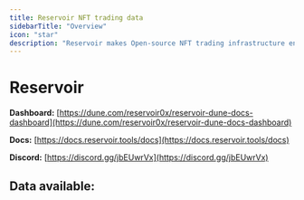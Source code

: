 ```yaml
---
title: Reservoir NFT trading data
sidebarTitle: "Overview"
icon: "star"
description: "Reservoir makes Open-source NFT trading infrastructure enabling the next generation of NFT products."
---
```


# Reservoir

**Dashboard:** [https://dune.com/reservoir0x/reservoir-dune-docs-dashboard](https://dune.com/reservoir0x/reservoir-dune-docs-dashboard)

**Docs:** [https://docs.reservoir.tools/docs](https://docs.reservoir.tools/docs)

**Discord:** [https://discord.gg/jbEUwrVx](https://discord.gg/jbEUwrVx)

## Data available:

<CardGroup>
  <Card title="Ask Events" description="Information about Ask events in a marketplace." href="/data-tables/community/reservoir/ask-events" />
  <Card title="Bid Events" description="Information about Bid events in a marketplace." href="/data-tables/community/reservoir/bid-events" />
  <Card title="Collections" description="Information about NFT collections." href="/data-tables/community/reservoir/collections" />
  <Card title="Token Floor Ask Events" description="Information about Token Floor Ask events in a marketplace." href="/data-tables/community/reservoir/token-floor-ask-events" />
  <Card title="Asks" description="Information about Asks in a marketplace." href="/data-tables/community/reservoir/asks" />
  <Card title="Bids" description="Information about Bids in a marketplace." href="/data-tables/community/reservoir/bids" />
  <Card title="Tokens" description="Information about ERC-721 tokens." href="/data-tables/community/reservoir/tokens" />
  <Card title="Attribute Keys" description="List of attributes or characteristics of a token." href="/data-tables/community/reservoir/attribute-keys" />
  <Card title="Collection Floor Ask Events" description="Information about Collection Floor Ask events in a marketplace." href="/data-tables/community/reservoir/collection-floor-ask-events" />
  <Card title="Sales" description="Information about sales in a marketplace." href="/data-tables/community/reservoir/sales" />
  <Card title="Attributes" description="Information about token attributes." href="/data-tables/community/reservoir/attributes" />
  <Card title="Collection Top Bid Events" description="Information about Collection Top Bid events in a marketplace." href="/data-tables/community/reservoir/collection-top-bid-events" />
  <Card title="Token Attributes" description="Information about token attributes and characteristics." href="/data-tables/community/reservoir/token-attributes" />
</CardGroup>
